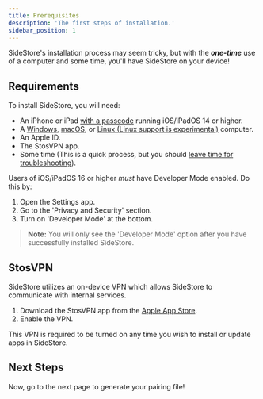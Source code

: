 ```yaml
---
title: Prerequisites
description: 'The first steps of installation.'
sidebar_position: 1
---
```


SideStore's installation process may seem tricky, but with the ***one-time*** use of a computer and some time, you'll have SideStore on your device!

## Requirements

To install SideStore, you will need:
- An iPhone or iPad [with a passcode](https://support.apple.com/en-us/119586) running iOS/iPadOS 14 or higher.
- A [Windows](/docs/installation/windows.mdx), [macOS](/docs/installation/mac.mdx), or [Linux (Linux support is experimental)](/docs/installation/linux.mdx) computer.
- An Apple ID.
- The StosVPN app.
- Some time (This is a quick process, but you should [leave time for troubleshooting](/docs/troubleshooting/)).

Users of iOS/iPadOS 16 or higher *must* have Developer Mode enabled. Do this by:
1. Open the Settings app.
2. Go to the 'Privacy and Security' section.
3. Turn on 'Developer Mode' at the bottom.

> **Note:** You will only see the 'Developer Mode' option after you have successfully installed SideStore.

## StosVPN

SideStore utilizes an on-device VPN which allows SideStore to communicate with internal services.

1. Download the StosVPN app from the [Apple App Store](https://apps.apple.com/us/app/stosvpn/id6744003051).
2. Enable the VPN.

This VPN is required to be turned on any time you wish to install or update apps in SideStore.

## Next Steps 

Now, go to the next page to generate your pairing file!
